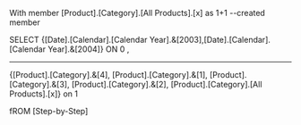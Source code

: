 With member [Product].[Category].[All Products].[x] as 1+1
--created member 

SELECT 
{[Date].[Calendar].[Calendar Year].&[2003],[Date].[Calendar].[Calendar Year].&[2004]} ON 0 ,

-------------------------------------------
{[Product].[Category].&[4],
[Product].[Category].&[1],
[Product].[Category].&[3],
[Product].[Category].&[2],
[Product].[Category].[All Products].[x]} on 1
					

fROM [Step-by-Step]